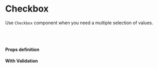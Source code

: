 
<Meta title="Checkbox" component={Checkbox} />

# Checkbox

Use `Checkbox` component when you need a multiple selection of values.

<Preview>
  <Story name="checkbox">
    <Checkbox
      id="feature"
      label={text('Label Checkbox', 'Enable feature')}
      onChange={action('onChange')}
    />
  </Story>
</Preview>

<br /><br />

#### Props definition

<Props of={Checkbox} />

#### With Validation

<Preview>
  <Story name="With Validation">
      <CheckboxWithValidation
        id="fail"
        label="This checkbox is going to fail"
        error="This field is required."
        onChange={action('onChange')}
      />
  </Story>
</Preview>

